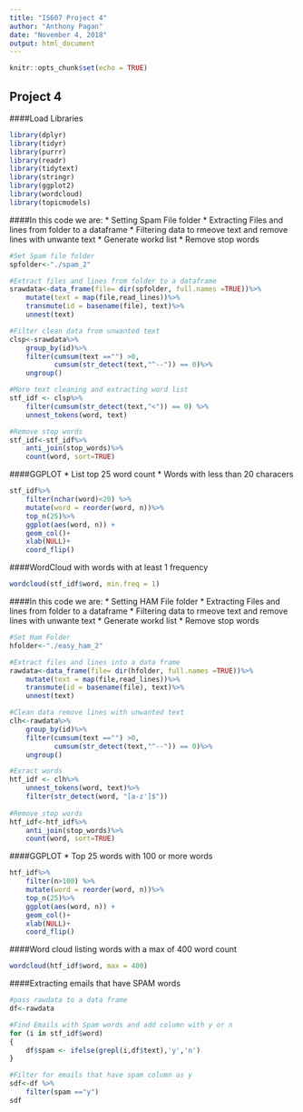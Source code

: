 ```yaml
---
title: "IS607 Project 4"
author: "Anthony Pagan"
date: "November 4, 2018"
output: html_document
---
```


```r
knitr::opts_chunk$set(echo = TRUE)
```

## Project 4

####Load Libraries
```r
library(dplyr)
library(tidyr)
library(purrr)
library(readr)
library(tidytext)
library(stringr)
library(ggplot2)
library(wordcloud)
library(topicmodels)
```

####In this code we are:
* Setting Spam File folder
* Extracting Files and lines from folder to a dataframe
* Filtering data to rmeove text and remove lines with unwante text
* Generate workd list
* Remove stop words
```r
#Set Spam file folder
spfolder<-"./spam_2"

#Extract files and lines from folder to a dataframe
srawdata<-data_frame(file= dir(spfolder, full.names =TRUE))%>%
    mutate(text = map(file,read_lines))%>%
    transmute(id = basename(file), text)%>%
    unnest(text)

#Filter clean data from unwanted text
clsp<-srawdata%>%
    group_by(id)%>%
    filter(cumsum(text =="") >0,
           cumsum(str_detect(text,"^--")) == 0)%>%
    ungroup()

#More text cleaning and extracting word list
stf_idf <- clsp%>%
    filter(cumsum(str_detect(text,"<")) == 0) %>%
    unnest_tokens(word, text)

#Remove stop words
stf_idf<-stf_idf%>%
    anti_join(stop_words)%>%
    count(word, sort=TRUE)
```    

####GGPLOT 
* List top 25 word count
* Words with less than 20 characers

```r
stf_idf%>%
    filter(nchar(word)<20) %>%
    mutate(word = reorder(word, n))%>%
    top_n(25)%>%
    ggplot(aes(word, n)) +
    geom_col()+
    xlab(NULL)+
    coord_flip()
```

####WordCloud with words with at least 1 frequency

```r
wordcloud(stf_idf$word, min.freq = 1)
```

####In this code we are:
* Setting HAM File folder
* Extracting Files and lines from folder to a dataframe
* Filtering data to rmeove text and remove lines with unwante text
* Generate workd list
* Remove stop words

```r
#Set Ham Folder
hfolder<-"./easy_ham_2"

#Extract files and lines into a data frame
rawdata<-data_frame(file= dir(hfolder, full.names =TRUE))%>%
    mutate(text = map(file,read_lines))%>%
    transmute(id = basename(file), text)%>%
    unnest(text)

#Clean data remove lines with unwanted text
clh<-rawdata%>%
    group_by(id)%>%
    filter(cumsum(text =="") >0,
           cumsum(str_detect(text,"^--")) == 0)%>%
    ungroup()

#Exract words
htf_idf <- clh%>%
    unnest_tokens(word, text)%>%
    filter(str_detect(word, "[a-z']$"))
 
#Remove stop words
htf_idf<-htf_idf%>%
    anti_join(stop_words)%>%
    count(word, sort=TRUE)
```

####GGPLOT
* Top 25 words with 100 or more words

```r
htf_idf%>%
    filter(n>100) %>%
    mutate(word = reorder(word, n))%>%
    top_n(25)%>%
    ggplot(aes(word, n)) +
    geom_col()+
    xlab(NULL)+
    coord_flip()
```

####Word cloud listing words with a max of 400 word count

```r
wordcloud(htf_idf$word, max = 400)
```

####Extracting emails that have SPAM words 
```r
#pass rawdata to a data frame
df<-rawdata

#Find Emails with Spam words and add column with y or n
for (i in stf_idf$word)
{
    df$spam <- ifelse(grepl(i,df$text),'y','n')
}

#Filter for emails that have spam column as y
sdf<-df %>%
    filter(spam =="y")
sdf
```
